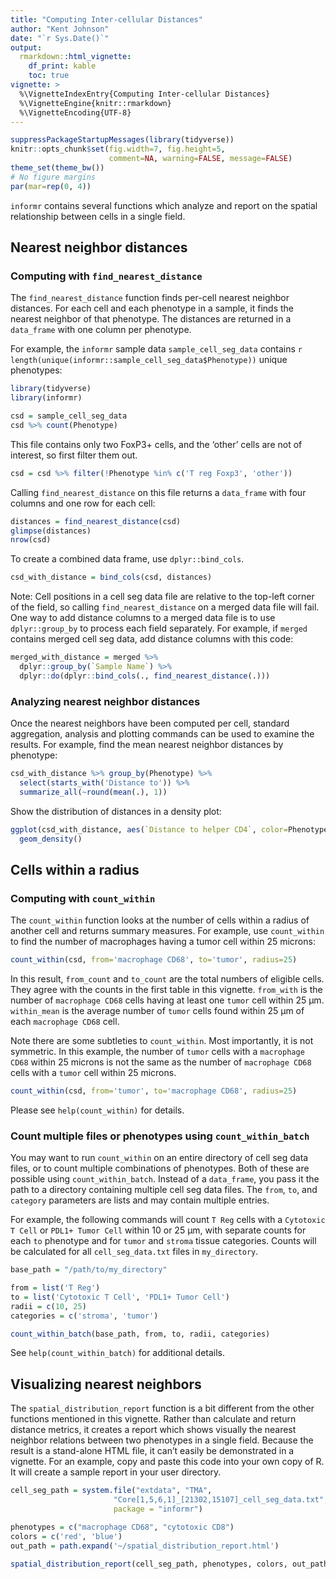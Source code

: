 ```yaml
---
title: "Computing Inter-cellular Distances"
author: "Kent Johnson"
date: "`r Sys.Date()`"
output:
  rmarkdown::html_vignette:
    df_print: kable
    toc: true
vignette: >
  %\VignetteIndexEntry{Computing Inter-cellular Distances}
  %\VignetteEngine{knitr::rmarkdown}
  %\VignetteEncoding{UTF-8}
---
```



```r
suppressPackageStartupMessages(library(tidyverse))
knitr::opts_chunk$set(fig.width=7, fig.height=5, 
                      comment=NA, warning=FALSE, message=FALSE)
theme_set(theme_bw())
# No figure margins
par(mar=rep(0, 4))
```

<style type="text/css">
img { 
  border: none;
}
table {
    width: auto !important;
}
</style>

`informr` contains several functions which analyze and report on the spatial
relationship between cells in a single field.

## Nearest neighbor distances

### Computing with `find_nearest_distance`

The `find_nearest_distance` function finds per-cell nearest neighbor distances.
For each cell and each phenotype in a sample, it finds the nearest neighbor
of that phenotype. The distances are returned in a `data_frame` with
one column per phenotype.

For example, the `informr` sample data `sample_cell_seg_data` contains
`r length(unique(informr::sample_cell_seg_data$Phenotype))` unique
phenotypes:

```r
library(tidyverse)
library(informr)

csd = sample_cell_seg_data
csd %>% count(Phenotype)
```

This file contains only two FoxP3+ cells, and the 'other' cells are not of 
interest, so first filter them out.

```r
csd = csd %>% filter(!Phenotype %in% c('T reg Foxp3', 'other'))
```

Calling `find_nearest_distance` on this file returns a `data_frame` with 
four columns and one row for each cell:

```r
distances = find_nearest_distance(csd)
glimpse(distances)
nrow(csd)
```

To create a combined data frame, use `dplyr::bind_cols`.

```r
csd_with_distance = bind_cols(csd, distances)
```

Note: Cell positions in a cell seg data file are relative to the 
top-left corner of the field, 
so calling `find_nearest_distance` on a merged data file will fail. One 
way to add distance columns to a merged data file is to use `dplyr::group_by`
to process each field separately. For example, if `merged` contains merged
cell seg data, add distance columns with this code:

```r
merged_with_distance = merged %>%
  dplyr::group_by(`Sample Name`) %>%
  dplyr::do(dplyr::bind_cols(., find_nearest_distance(.)))
```

### Analyzing nearest neighbor distances

Once the nearest neighbors have been computed per cell, standard aggregation,
analysis and plotting commands can be used to examine the results. For example,
find the mean nearest neighbor distances by phenotype:
 
```r
csd_with_distance %>% group_by(Phenotype) %>% 
  select(starts_with('Distance to')) %>% 
  summarize_all(~round(mean(.), 1))
```

Show the distribution of distances in a density plot:

```r
ggplot(csd_with_distance, aes(`Distance to helper CD4`, color=Phenotype)) +
  geom_density()
```

## Cells within a radius

### Computing with `count_within`

The `count_within` function looks at the number of cells within a radius of
another cell and returns summary measures. For example, use `count_within`
to find the number of macrophages having a tumor cell within 25 microns:

```r
count_within(csd, from='macrophage CD68', to='tumor', radius=25)
```

In this result, `from_count` and `to_count` are the total numbers of 
eligible cells. They agree with the counts in the first table in this
vignette. `from_with` is the number of `macrophage CD68` cells having at least 
one `tumor` cell within 25 &mu;m. `within_mean` is the average number of
`tumor` cells found within 25 &mu;m of each `macrophage CD68` cell.

Note there are some subtleties to `count_within`. Most importantly, it
is not symmetric. In this example, the number of `tumor` cells with a 
`macrophage CD68`
within 25 microns is not the same as the number of `macrophage CD68`
cells with a `tumor` cell within 25 microns.

```r
count_within(csd, from='tumor', to='macrophage CD68', radius=25)
```

Please see `help(count_within)` for details.

### Count multiple files or phenotypes using `count_within_batch`

You may want to run `count_within` on an entire directory of cell seg data
files, or to count multiple combinations of phenotypes. Both of
these are possible using `count_within_batch`. Instead of a `data_frame`,
you pass it the path to a directory containing multiple cell seg data files.
The `from`, `to`, and `category` parameters are lists and may contain
multiple entries.

For example, the following commands will count `T Reg` cells
with a `Cytotoxic T Cell` or `PDL1+ Tumor Cell` within 10 or 25 &mu;m, 
with separate counts for each `to` phenotype and for
`tumor` and `stroma` tissue categories. Counts will be calculated 
for all `cell_seg_data.txt` files in `my_directory`.

```r
base_path = "/path/to/my_directory"

from = list('T Reg')
to = list('Cytotoxic T Cell', 'PDL1+ Tumor Cell')
radii = c(10, 25)
categories = c('stroma', 'tumor')

count_within_batch(base_path, from, to, radii, categories)
```

See `help(count_within_batch)` for additional details.

## Visualizing nearest neighbors

The `spatial_distribution_report` function is a bit different from the other
functions
mentioned in this vignette. Rather than calculate and return distance metrics,
it creates a report which shows visually the nearest neighbor relations between
two phenotypes in a single field. Because the result is a stand-alone HTML file,
it can't easily be demonstrated in a vignette. For an example, 
copy and paste this code
into your own copy of R. It will create a sample report in your user directory.

```r
cell_seg_path = system.file("extdata", "TMA",
                       "Core[1,5,6,1]_[21302,15107]_cell_seg_data.txt",
                       package = "informr")

phenotypes = c("macrophage CD68", "cytotoxic CD8")
colors = c('red', 'blue')
out_path = path.expand('~/spatial_distribution_report.html')

spatial_distribution_report(cell_seg_path, phenotypes, colors, out_path)

```

